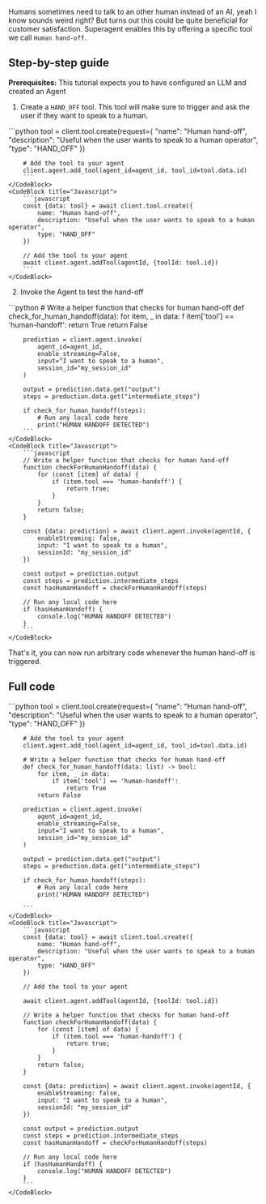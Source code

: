 Humans sometimes need to talk to an other human instead of an AI, yeah I know sounds weird right? But turns out this could be quite beneficial for customer satisfaction. Superagent enables this by offering a specific tool we call `Human hand-off`. 

## Step-by-step guide

**Prerequisites:** This tutorial expects you to have configured an LLM and created an Agent

1. Create a `HAND_OFF` tool. This tool will make sure to trigger and ask the user if they want to speak to a human.
<CodeBlocks>
    <CodeBlock title="Python">
        ```python 
        tool = client.tool.create(request={
            "name": "Human hand-off", 
            "description": "Useful when the user wants to speak to a human operator",
            "type": "HAND_OFF"
        })

        # Add the tool to your agent
        client.agent.add_tool(agent_id=agent_id, tool_id=tool.data.id)
        ```
    </CodeBlock>
    <CodeBlock title="Javascript">
        ```javascript 
        const {data: tool} = await client.tool.create({
            name: "Human hand-off", 
            description: "Useful when the user wants to speak to a human operator",
            type: "HAND_OFF"
        })

        // Add the tool to your agent
        await client.agent.addTool(agentId, {toolId: tool.id})
        ```
    </CodeBlock>
</CodeBlocks>

2. Invoke the Agent to test the hand-off
<CodeBlocks>
    <CodeBlock title="Python">
        ```python 
        # Write a helper function that checks for human hand-off
        def check_for_human_handoff(data):
            for item, _ in data:
                f item['tool'] == 'human-handoff':
                    return True
            return False

        prediction = client.agent.invoke(
            agent_id=agent_id,
            enable_streaming=False,
            input="I want to speak to a human",
            session_id="my_session_id"
        )

        output = prediction.data.get("output")
        steps = preduction.data.get("intermediate_steps")

        if check_for_human_handoff(steps):
            # Run any local code here
            print("HUMAN HANDOFF DETECTED")    
        ```
    </CodeBlock>
    <CodeBlock title="Javascript">
        ```javascript 
        // Write a helper function that checks for human hand-off
        function checkForHumanHandoff(data) {
            for (const [item] of data) {
                if (item.tool === 'human-handoff') {
                    return true;
                }
            }
            return false;
        }

        const {data: prediction} = await client.agent.invoke(agentId, {
            enableStreaming: false,
            input: "I want to speak to a human",
            sessionId: "my_session_id"
        })

        const output = prediction.output
        const steps = prediction.intermediate_steps
        const hasHumanHandoff = checkForHumanHandoff(steps)

        // Run any local code here
        if (hasHumanHandoff) {
            console.log("HUMAN HANDOFF DETECTED")
        }
        ```
    </CodeBlock>
</CodeBlocks>
    
That's it, you can now run arbitrary code whenever the human hand-off is triggered. 


## Full code
<CodeBlocks>
    <CodeBlock title="Python">
        ```python 
        tool = client.tool.create(request={
            "name": "Human hand-off", 
            "description": "Useful when the user wants to speak to a human operator",
            "type": "HAND_OFF"
        })

        # Add the tool to your agent
        client.agent.add_tool(agent_id=agent_id, tool_id=tool.data.id)

        # Write a helper function that checks for human hand-off
        def check_for_human_handoff(data: list) -> bool:
            for item, _ in data:
                if item['tool'] == 'human-handoff':
                    return True
            return False

        prediction = client.agent.invoke(
            agent_id=agent_id,
            enable_streaming=False,
            input="I want to speak to a human",
            session_id="my_session_id"
        )

        output = prediction.data.get("output")
        steps = preduction.data.get("intermediate_steps")

        if check_for_human_handoff(steps):
            # Run any local code here
            print("HUMAN HANDOFF DETECTED")    

        ```
    </CodeBlock>
    <CodeBlock title="Javascript">
        ```javascript 
        const {data: tool} = await client.tool.create({
            name: "Human hand-off", 
            description: "Useful when the user wants to speak to a human operator",
            type: "HAND_OFF"
        })

        // Add the tool to your agent
        
        await client.agent.addTool(agentId, {toolId: tool.id})

        // Write a helper function that checks for human hand-off
        function checkForHumanHandoff(data) {
            for (const [item] of data) {
                if (item.tool === 'human-handoff') {
                    return true;
                }
            }
            return false;
        }

        const {data: prediction} = await client.agent.invoke(agentId, {
            enableStreaming: false,
            input: "I want to speak to a human",
            sessionId: "my_session_id"
        })

        const output = prediction.output
        const steps = prediction.intermediate_steps
        const hasHumanHandoff = checkForHumanHandoff(steps)

        // Run any local code here
        if (hasHumanHandoff) {
            console.log("HUMAN HANDOFF DETECTED")
        }
        ```
    </CodeBlock>
</CodeBlocks>
